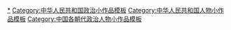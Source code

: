 {{asbox
|image=Head portraits of red female and yellow male.png
|category=中华人民共和国政治人物小作品
|subject=关于[[中华人民共和国]][[:Category:中華人民共和國政治人物|政治人物]]的
|name=Template:中华人民共和国政治人物小作品
}}<noinclude>
[[Category:中华人民共和国政治人物小作品|*]]
[[Category:中华人民共和国政治小作品模板]]
[[Category:中华人民共和国人物小作品模板]]
[[Category:中国各朝代政治人物小作品模板]]
</noinclude>
